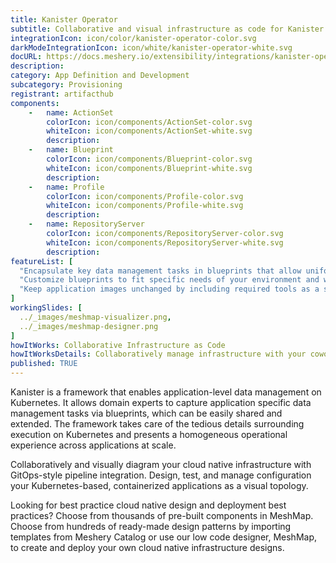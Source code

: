 ```yaml
---
title: Kanister Operator
subtitle: Collaborative and visual infrastructure as code for Kanister Operator
integrationIcon: icon/color/kanister-operator-color.svg
darkModeIntegrationIcon: icon/white/kanister-operator-white.svg
docURL: https://docs.meshery.io/extensibility/integrations/kanister-operator
description: 
category: App Definition and Development
subcategory: Provisioning
registrant: artifacthub
components: 
	-	name: ActionSet
		colorIcon: icon/components/ActionSet-color.svg
		whiteIcon: icon/components/ActionSet-white.svg
		description: 
	-	name: Blueprint
		colorIcon: icon/components/Blueprint-color.svg
		whiteIcon: icon/components/Blueprint-white.svg
		description: 
	-	name: Profile
		colorIcon: icon/components/Profile-color.svg
		whiteIcon: icon/components/Profile-white.svg
		description: 
	-	name: RepositoryServer
		colorIcon: icon/components/RepositoryServer-color.svg
		whiteIcon: icon/components/RepositoryServer-white.svg
		description: 
featureList: [
  "Encapsulate key data management tasks in blueprints that allow uniform operations at scale.",
  "Customize blueprints to fit specific needs of your environment and workload without starting from scratch.",
  "Keep application images unchanged by including required tools as a sidecar container or as a separate pod."
]
workingSlides: [
  ../_images/meshmap-visualizer.png,
  ../_images/meshmap-designer.png
]
howItWorks: Collaborative Infrastructure as Code
howItWorksDetails: Collaboratively manage infrastructure with your coworkers synchronously sharing the same designs.
published: TRUE
---
```

<p>
Kanister is a framework that enables application-level data management on Kubernetes. It allows domain experts to capture application specific data management tasks via blueprints, which can be easily shared and extended. The framework takes care of the tedious details surrounding execution on Kubernetes and presents a homogeneous operational experience across applications at scale.
</p>
<p>
    Collaboratively and visually diagram your cloud native infrastructure with GitOps-style pipeline integration. Design, test, and manage configuration your Kubernetes-based, containerized applications as a visual topology.
</p>
<p>
    Looking for best practice cloud native design and deployment best practices? Choose from thousands of pre-built components in MeshMap. Choose from hundreds of ready-made design patterns by importing templates from Meshery Catalog or use our low code designer, MeshMap, to create and deploy your own cloud native infrastructure designs.
</p>
